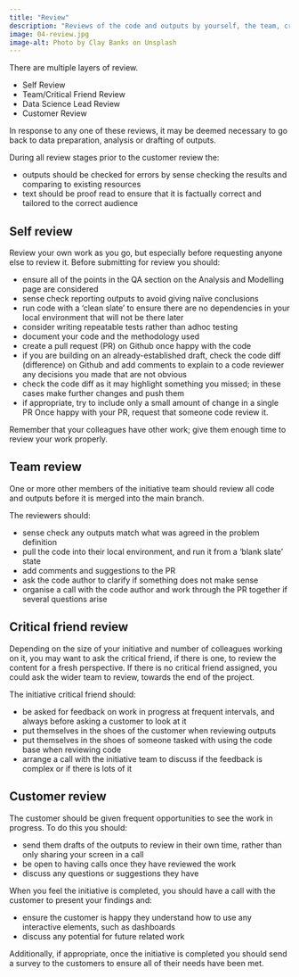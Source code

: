 ```yaml
---
title: "Review"
description: "Reviews of the code and outputs by yourself, the team, critical friend and customer before wrapping up the initiative."
image: 04-review.jpg
image-alt: Photo by Clay Banks on Unsplash
---
```


There are multiple layers of review.

* Self Review
* Team/Critical Friend Review
* Data Science Lead Review
* Customer Review

In response to any one of these reviews, it may be deemed necessary to go back to data preparation, analysis or drafting of outputs.

During all review stages prior to the customer review the:

* outputs should be checked for errors by sense checking the results and comparing to existing resources
* text should be proof read to ensure that it is factually correct and tailored to the correct audience

## Self review

Review your own work as you go, but especially before requesting anyone else to review it. Before submitting for review you should:

* ensure all of the points in the QA section on the Analysis and Modelling page are considered
* sense check reporting outputs to avoid giving naïve conclusions
* run code with a ‘clean slate’ to ensure there are no dependencies in your local environment that will not be there later
* consider writing repeatable tests rather than adhoc testing
* document your code and the methodology used
* create a pull request (PR) on Github once happy with the code
* if you are building on an already-established draft, check the code diff (difference) on Github and add comments to explain to a code reviewer any decisions you made that are not obvious
* check the code diff as it may highlight something you missed; in these cases make further changes and push them
* if appropriate, try to include only a small amount of change in a single PR
Once happy with your PR, request that someone code review it.

::: {.callout-important title="Give colleagues sufficient time"}
<div>
  <p> Remember that your colleagues have other work; give them enough time to review your work properly.</p>

</div>
:::

## Team review
One or more other members of the initiative team should review all code and outputs before it is merged into the main branch.

The reviewers should:

* sense check any outputs match what was agreed in the problem definition
* pull the code into their local environment, and run it from a ‘blank slate’ state
* add comments and suggestions to the PR
* ask the code author to clarify if something does not make sense
* organise a call with the code author and work through the PR together if several questions arise

## Critical friend review
Depending on the size of your initiative and number of colleagues working on it, you may want to ask the critical friend, if there is one, to review the content for a fresh perspective. If there is no critical friend assigned, you could ask the wider team to review, towards the end of the project.

The initiative critical friend should:

* be asked for feedback on work in progress at frequent intervals, and always before asking a customer to look at it
* put themselves in the shoes of the customer when reviewing outputs
* put themselves in the shoes of someone tasked with using the code base when reviewing code
* arrange a call with the initiative team to discuss if the feedback is complex or if there is lots of it

## Customer review
The customer should be given frequent opportunities to see the work in progress. To do this you should:

* send them drafts of the outputs to review in their own time, rather than only sharing your screen in a call
* be open to having calls once they have reviewed the work
* discuss any questions or suggestions they have

When you feel the initiative is completed, you should have a call with the customer to present your findings and:

* ensure the customer is happy they understand how to use any interactive elements, such as dashboards
* discuss any potential for future related work

Additionally, if appropriate, once the initiative is completed you should send a survey to the customers to ensure all of their needs have been met.
